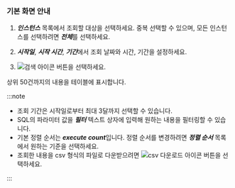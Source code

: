 ### 기본 화면 안내

<ProdImg img='db-database-sql-stat.png' desc='SQL 통계' />

1. ***인스턴스*** 목록에서 조회할 대상을 선택하세요. 중복 선택할 수 있으며, 모든 인스턴스를 선택하려면 ***전체***를 선택하세요.

1. ***시작일***, ***시작 시간***, ***기간***에서 조회 날짜와 시간, 기간을 설정하세요.

1. ![검색 아이콘](/img/ico-btn-search.png) 버튼을 선택하세요.

상위 50건까지의 내용을 테이블에 표시합니다.

:::note

* 조회 기간은 시작일로부터 최대 3달까지 선택할 수 있습니다.
* SQL의 파라미터 값을 ***필터*** 텍스트 상자에 입력해 원하는 내용을 필터링할 수 있습니다.
* 기본 정렬 순서는 ***execute count***입니다. 정렬 순서를 변경하려면 ***정렬 순서*** 목록에서 원하는 기준을 선택하세요.
* 조회한 내용을 csv 형식의 파일로 다운받으려면 ![csv 다운로드 아이콘](/img/ic-csv-download-ms.svg) 버튼을 선택하세요.

:::